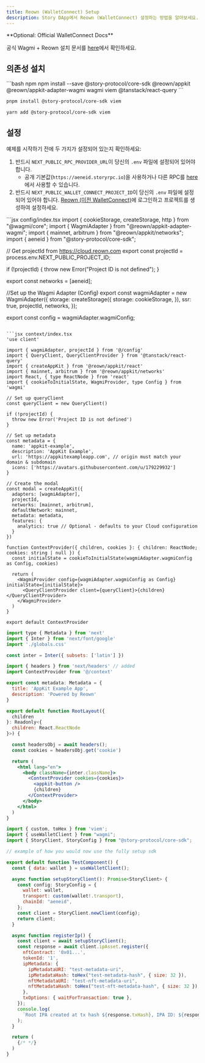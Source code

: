 ```yaml
---
title: Reown (WalletConnect) Setup
description: Story DApp에서 Reown (WalletConnect) 설정하는 방법을 알아보세요.
---
```


<Note>
  **Optional: Official WalletConnect Docs**

  공식 Wagmi + Reown 설치 문서를 [here](https://docs.walletconnect.com/appkit/next/core/installation)에서 확인하세요.
</Note>

## 의존성 설치

<CodeGroup>
  ```bash npm
  npm install --save @story-protocol/core-sdk @reown/appkit @reown/appkit-adapter-wagmi wagmi viem @tanstack/react-query
  ```

  ```bash pnpm
  pnpm install @story-protocol/core-sdk viem
  ```

  ```bash yarn
  yarn add @story-protocol/core-sdk viem
  ```
</CodeGroup>

## 설정

예제를 시작하기 전에 두 가지가 설정되어 있는지 확인하세요:

1. 반드시 `NEXT_PUBLIC_RPC_PROVIDER_URL`이 당신의 `.env` 파일에 설정되어 있어야 합니다.
   * 공개 기본값(`https://aeneid.storyrpc.io`)을 사용하거나 다른 RPC를 [here](/network/network-info/aeneid#rpcs)에서 사용할 수 있습니다.
2. 반드시 `NEXT_PUBLIC_WALLET_CONNECT_PROJECT_ID`이 당신의 `.env` 파일에 설정되어 있어야 합니다. [Reown (이전 WalletConnect)](https://reown.com/)에 로그인하고 프로젝트를 생성하여 설정하세요.

<CodeGroup>
  ```jsx config/index.tsx
  import { cookieStorage, createStorage, http } from "@wagmi/core";
  import { WagmiAdapter } from "@reown/appkit-adapter-wagmi";
  import { mainnet, arbitrum } from "@reown/appkit/networks";
  import { aeneid } from "@story-protocol/core-sdk";

  // Get projectId from https://cloud.reown.com
  export const projectId = process.env.NEXT_PUBLIC_PROJECT_ID;

  if (!projectId) {
    throw new Error("Project ID is not defined");
  }

  export const networks = [aeneid];

  //Set up the Wagmi Adapter (Config)
  export const wagmiAdapter = new WagmiAdapter({
    storage: createStorage({
      storage: cookieStorage,
    }),
    ssr: true,
    projectId,
    networks,
  });

  export const config = wagmiAdapter.wagmiConfig;
  ```

  ```jsx context/index.tsx
  'use client'

  import { wagmiAdapter, projectId } from '@/config'
  import { QueryClient, QueryClientProvider } from '@tanstack/react-query'
  import { createAppKit } from '@reown/appkit/react'
  import { mainnet, arbitrum } from '@reown/appkit/networks'
  import React, { type ReactNode } from 'react'
  import { cookieToInitialState, WagmiProvider, type Config } from 'wagmi'

  // Set up queryClient
  const queryClient = new QueryClient()

  if (!projectId) {
    throw new Error('Project ID is not defined')
  }

  // Set up metadata
  const metadata = {
    name: 'appkit-example',
    description: 'AppKit Example',
    url: 'https://appkitexampleapp.com', // origin must match your domain & subdomain
    icons: ['https://avatars.githubusercontent.com/u/179229932']
  }

  // Create the modal
  const modal = createAppKit({
    adapters: [wagmiAdapter],
    projectId,
    networks: [mainnet, arbitrum],
    defaultNetwork: mainnet,
    metadata: metadata,
    features: {
      analytics: true // Optional - defaults to your Cloud configuration
    }
  })

  function ContextProvider({ children, cookies }: { children: ReactNode; cookies: string | null }) {
    const initialState = cookieToInitialState(wagmiAdapter.wagmiConfig as Config, cookies)

    return (
      <WagmiProvider config={wagmiAdapter.wagmiConfig as Config} initialState={initialState}>
        <QueryClientProvider client={queryClient}>{children}</QueryClientProvider>
      </WagmiProvider>
    )
  }

  export default ContextProvider
  ```

  ```jsx app/layout.tsx
  import type { Metadata } from 'next'
  import { Inter } from 'next/font/google'
  import './globals.css'

  const inter = Inter({ subsets: ['latin'] })

  import { headers } from 'next/headers' // added
  import ContextProvider from '@/context'

  export const metadata: Metadata = {
    title: 'AppKit Example App',
    description: 'Powered by Reown'
  }

  export default function RootLayout({
    children
  }: Readonly<{
    children: React.ReactNode
  }>) {

    const headersObj = await headers();
    const cookies = headersObj.get('cookie')

    return (
      <html lang="en">
        <body className={inter.className}>
          <ContextProvider cookies={cookies}>
            <appkit-button />
            {children}
          </ContextProvider>
        </body>
      </html>
    )
  }
  ```

  ```jsx TestComponent.tsx
  import { custom, toHex } from 'viem';
  import { useWalletClient } from "wagmi";
  import { StoryClient, StoryConfig } from "@story-protocol/core-sdk";

  // example of how you would now use the fully setup sdk

  export default function TestComponent() {
    const { data: wallet } = useWalletClient();

    async function setupStoryClient(): Promise<StoryClient> {
      const config: StoryConfig = {
        wallet: wallet,
        transport: custom(wallet!.transport),
        chainId: "aeneid",
      };
      const client = StoryClient.newClient(config);
      return client;
    }

    async function registerIp() {
      const client = await setupStoryClient();
      const response = await client.ipAsset.register({
        nftContract: '0x01...',
        tokenId: '1',
        ipMetadata: {
          ipMetadataURI: "test-metadata-uri",
          ipMetadataHash: toHex("test-metadata-hash", { size: 32 }),
          nftMetadataURI: "test-nft-metadata-uri",
          nftMetadataHash: toHex("test-nft-metadata-hash", { size: 32 }),
        },
        txOptions: { waitForTransaction: true },
      });
      console.log(
        `Root IPA created at tx hash ${response.txHash}, IPA ID: ${response.ipId}`
      );
    }

    return (
      {/* */}
    )
  }
  ```
</CodeGroup>

